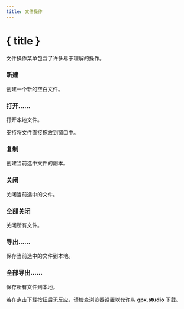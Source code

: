 ```yaml
---
title: 文件操作
---
```


<script lang="ts">
</script>

# { title }

文件操作菜单包含了许多易于理解的操作。

### <Plus size="16" class="inline-block" style="margin-bottom: 2px" /> 新建

创建一个新的空白文件。

### <FolderOpen size="16" class="inline-block" style="margin-bottom: 2px" /> 打开……

打开本地文件。 

<DocsNote>

支持将文件直接拖放到窗口中。

</DocsNote>

### <Copy size="16" class="inline-block" style="margin-bottom: 2px" /> 复制

创建当前选中文件的副本。

### <FileX size="16" class="inline-block" style="margin-bottom: 2px" /> 关闭

关闭当前选中的文件。

### <FileX size="16" class="inline-block" style="margin-bottom: 2px" /> 全部关闭

关闭所有文件。

### <Download size="16" class="inline-block" style="margin-bottom: 2px" /> 导出……

保存当前选中的文件到本地。

### <Download size="16" class="inline-block" style="margin-bottom: 2px" /> 全部导出……

保存所有文件到本地。

<DocsNote type="warning">

若在点击下载按钮后无反应，请检查浏览器设置以允许从 <b>gpx.studio</b> 下载。

</DocsNote>
